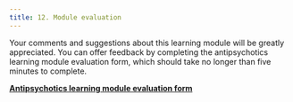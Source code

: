 ```yaml
---
title: 12. Module evaluation
---
```



Your comments and suggestions about this learning module will be greatly appreciated. You can offer feedback by completing the antipsychotics learning module evaluation form, which should take no longer than five minutes to complete.

[**Antipsychotics learning module evaluation form**](https://www.surveymonkey.com/s/antipsychotics)

